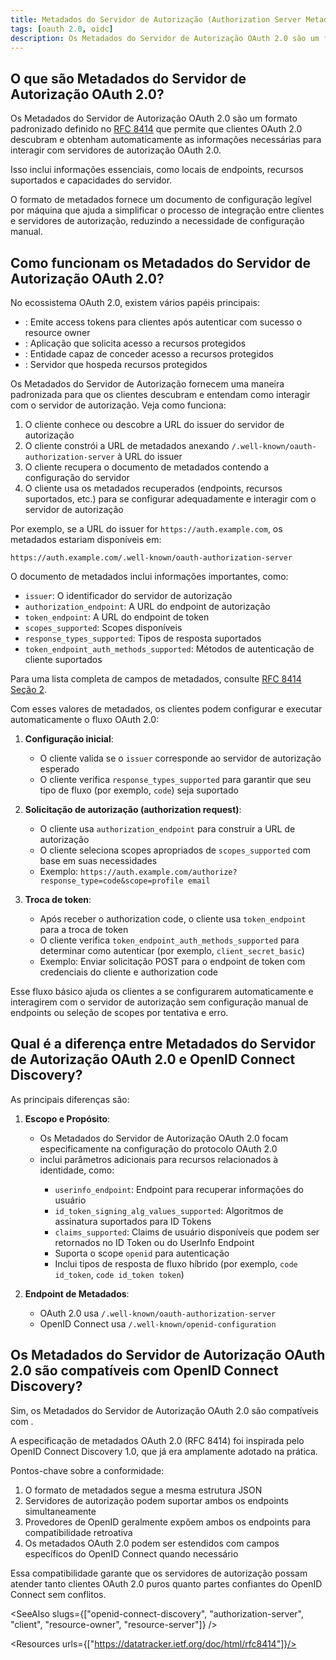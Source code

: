 ```yaml
---
title: Metadados do Servidor de Autorização (Authorization Server Metadata)
tags: [oauth 2.0, oidc]
description: Os Metadados do Servidor de Autorização OAuth 2.0 são um formato padronizado que permite que clientes OAuth 2.0 descubram e obtenham automaticamente as informações necessárias para interagir com servidores de autorização OAuth 2.0, incluindo locais de endpoints e capacidades do servidor.
---
```


## O que são Metadados do Servidor de Autorização OAuth 2.0?

Os Metadados do Servidor de Autorização OAuth 2.0 são um formato padronizado definido no [RFC 8414](https://datatracker.ietf.org/doc/html/rfc8414) que permite que clientes OAuth 2.0 descubram e obtenham automaticamente as informações necessárias para interagir com servidores de autorização OAuth 2.0.

Isso inclui informações essenciais, como locais de endpoints, recursos suportados e capacidades do servidor.

O formato de metadados fornece um documento de configuração legível por máquina que ajuda a simplificar o processo de integração entre clientes e servidores de autorização, reduzindo a necessidade de configuração manual.

## Como funcionam os Metadados do Servidor de Autorização OAuth 2.0?

No ecossistema OAuth 2.0, existem vários papéis principais:
- <Ref slug="authorization-server"/>: Emite access tokens para clientes após autenticar com sucesso o resource owner
- <Ref slug="client"/>: Aplicação que solicita acesso a recursos protegidos
- <Ref slug="resource-owner"/>: Entidade capaz de conceder acesso a recursos protegidos
- <Ref slug="resource-server"/>: Servidor que hospeda recursos protegidos

Os Metadados do Servidor de Autorização fornecem uma maneira padronizada para que os clientes descubram e entendam como interagir com o servidor de autorização. Veja como funciona:

1. O cliente conhece ou descobre a URL do issuer do servidor de autorização
2. O cliente constrói a URL de metadados anexando `/.well-known/oauth-authorization-server` à URL do issuer
3. O cliente recupera o documento de metadados contendo a configuração do servidor
4. O cliente usa os metadados recuperados (endpoints, recursos suportados, etc.) para se configurar adequadamente e interagir com o servidor de autorização

Por exemplo, se a URL do issuer for `https://auth.example.com`, os metadados estariam disponíveis em:

`https://auth.example.com/.well-known/oauth-authorization-server`

O documento de metadados inclui informações importantes, como:
- `issuer`: O identificador do servidor de autorização
- `authorization_endpoint`: A URL do endpoint de autorização
- `token_endpoint`: A URL do endpoint de token
- `scopes_supported`: Scopes disponíveis
- `response_types_supported`: Tipos de resposta suportados
- `token_endpoint_auth_methods_supported`: Métodos de autenticação de cliente suportados

Para uma lista completa de campos de metadados, consulte [RFC 8414 Seção 2](https://datatracker.ietf.org/doc/html/rfc8414#section-2).

Com esses valores de metadados, os clientes podem configurar e executar automaticamente o fluxo OAuth 2.0:

1. **Configuração inicial**:
   - O cliente valida se o `issuer` corresponde ao servidor de autorização esperado
   - O cliente verifica `response_types_supported` para garantir que seu tipo de fluxo (por exemplo, `code`) seja suportado

2. **Solicitação de autorização (authorization request)**:
   - O cliente usa `authorization_endpoint` para construir a URL de autorização
   - O cliente seleciona scopes apropriados de `scopes_supported` com base em suas necessidades
   - Exemplo: `https://auth.example.com/authorize?response_type=code&scope=profile email`

3. **Troca de token**:
   - Após receber o authorization code, o cliente usa `token_endpoint` para a troca de token
   - O cliente verifica `token_endpoint_auth_methods_supported` para determinar como autenticar (por exemplo, `client_secret_basic`)
   - Exemplo: Enviar solicitação POST para o endpoint de token com credenciais do cliente e authorization code

Esse fluxo básico ajuda os clientes a se configurarem automaticamente e interagirem com o servidor de autorização sem configuração manual de endpoints ou seleção de scopes por tentativa e erro.

## Qual é a diferença entre Metadados do Servidor de Autorização OAuth 2.0 e OpenID Connect Discovery?

As principais diferenças são:

1. **Escopo e Propósito**:
   - Os Metadados do Servidor de Autorização OAuth 2.0 focam especificamente na configuração do protocolo OAuth 2.0
   - <Ref slug="openid-connect-discovery"/> inclui parâmetros adicionais para recursos relacionados à identidade, como:
     - `userinfo_endpoint`: Endpoint para recuperar informações do usuário
     - `id_token_signing_alg_values_supported`: Algoritmos de assinatura suportados para ID Tokens
     - `claims_supported`: Claims de usuário disponíveis que podem ser retornados no ID Token ou do UserInfo Endpoint
     - Suporta o scope `openid` para autenticação
     - Inclui tipos de resposta de fluxo híbrido (por exemplo, `code id_token`, `code id_token token`)

2. **Endpoint de Metadados**:
   - OAuth 2.0 usa `/.well-known/oauth-authorization-server`
   - OpenID Connect usa `/.well-known/openid-configuration`

## Os Metadados do Servidor de Autorização OAuth 2.0 são compatíveis com OpenID Connect Discovery?

Sim, os Metadados do Servidor de Autorização OAuth 2.0 são compatíveis com <Ref slug="openid-connect-discovery"/>.

A especificação de metadados OAuth 2.0 (RFC 8414) foi inspirada pelo OpenID Connect Discovery 1.0, que já era amplamente adotado na prática.

Pontos-chave sobre a conformidade:
1. O formato de metadados segue a mesma estrutura JSON
2. Servidores de autorização podem suportar ambos os endpoints simultaneamente
3. Provedores de OpenID geralmente expõem ambos os endpoints para compatibilidade retroativa
4. Os metadados OAuth 2.0 podem ser estendidos com campos específicos do OpenID Connect quando necessário

Essa compatibilidade garante que os servidores de autorização possam atender tanto clientes OAuth 2.0 puros quanto partes confiantes do OpenID Connect sem conflitos.

<SeeAlso slugs={["openid-connect-discovery", "authorization-server", "client", "resource-owner", "resource-server"]} />

<Resources urls={["https://datatracker.ietf.org/doc/html/rfc8414"]}/>